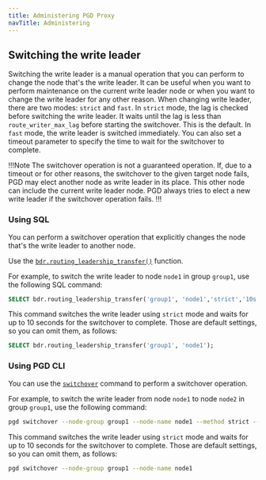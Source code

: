 ```yaml
---
title: Administering PGD Proxy
navTitle: Administering
---
```


## Switching the write leader

Switching the write leader is a manual operation that you can perform to change the node that's the write leader. 
It can be useful when you want to perform maintenance on the current write leader node or when you want to change the write leader for any other reason.
When changing write leader, there are two modes: `strict` and `fast`. 
In `strict` mode, the lag is checked before switching the write leader. It waits until the lag is less than `route_writer_max_lag` before starting the switchover. This is the default.
In `fast` mode, the write leader is switched immediately.
You can also set a timeout parameter to specify the time to wait for the switchover to complete.

!!!Note
The switchover operation is not a guaranteed operation. If, due to a timeout or for other reasons, the switchover to the given target node fails, PGD may elect another node as write leader in its place. This other node can include the current write leader node. PGD always tries to elect a new write leader if the switchover operation fails.
!!!

### Using SQL

You can perform a switchover operation that explicitly changes the node that's
the write leader to another node.

Use the [`bdr.routing_leadership_transfer()`](/pgd/latest/reference/routing#bdrrouting_leadership_transfer) function.

For example, to switch the write leader to node `node1` in group `group1`, use the following SQL command:

```sql
SELECT bdr.routing_leadership_transfer('group1', 'node1','strict','10s');
```
This command switches the write leader using `strict` mode and waits for up to 10 seconds for the switchover to complete. Those are default settings, so you can omit them, as follows:

```sql
SELECT bdr.routing_leadership_transfer('group1', 'node1');
```

### Using PGD CLI

You can use the [`switchover`](/pgd/5/cli/command_ref/pgd_switchover/) command to perform a switchover operation.

For example, to switch the write leader from node `node1` to node `node2` in group `group1`, use the following command:

```sh
pgd switchover --node-group group1 --node-name node1 --method strict --timeout 10s
```

This command switches the write leader using `strict` mode and waits for up to 10 seconds for the switchover to complete. Those are default settings, so you can omit them, as follows:

```sh
pgd switchover --node-group group1 --node-name node1
```
